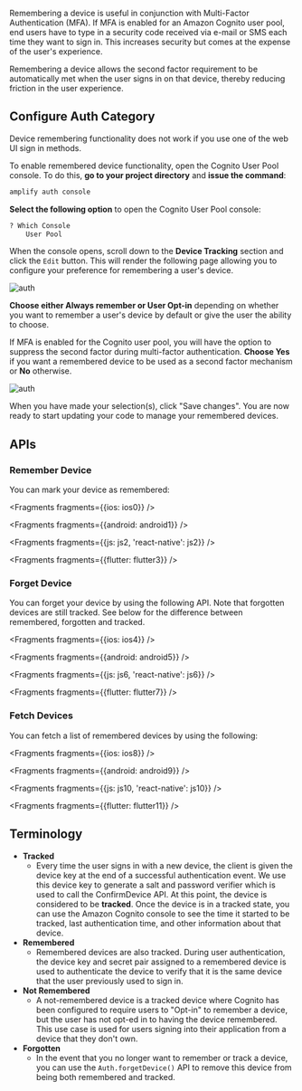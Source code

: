 Remembering a device is useful in conjunction with Multi-Factor Authentication (MFA).  If MFA is enabled for an Amazon Cognito user pool, end users have to type in a security code received via e-mail or SMS each time they want to sign in.  This increases security but comes at the expense of the user's experience.

Remembering a device allows the second factor requirement to be automatically met when the user signs in on that device, thereby reducing friction in the user experience.

## Configure Auth Category
<Callout>
Device remembering functionality does not work if you use one of the web UI sign in methods.
</Callout>

To enable remembered device functionality, open the Cognito User Pool console.  To do this, **go to your project directory** and **issue the command**:
```bash
amplify auth console
```

**Select the following option** to open the Cognito User Pool console:
```bash
? Which Console
    User Pool
```

When the console opens, scroll down to the **Device Tracking** section and click the `Edit` button. This will render the following page allowing you to configure your preference for remembering a user's device.

![auth](/images/auth/webconsole_remember1.png)

**Choose either Always remember or User Opt-in** depending on whether you want to remember a user's device by default or give the user the ability to choose.

If MFA is enabled for the Cognito user pool, you will have the option to suppress the second factor during multi-factor authentication.  **Choose Yes** if you want a remembered device to be used as a second factor mechanism or **No** otherwise.

![auth](/images/auth/webconsole_remember2.png)

When you have made your selection(s), click "Save changes".  You are now ready to start updating your code to manage your remembered devices.

## APIs
### Remember Device
You can mark your device as remembered:


<Fragments fragments={{ios: ios0}} />


<Fragments fragments={{android: android1}} />


<Fragments fragments={{js: js2, 'react-native': js2}} />


<Fragments fragments={{flutter: flutter3}} />

### Forget Device
You can forget your device by using the following API.  Note that forgotten devices are still tracked.  See below for the difference between remembered, forgotten and tracked.


<Fragments fragments={{ios: ios4}} />


<Fragments fragments={{android: android5}} />


<Fragments fragments={{js: js6, 'react-native': js6}} />


<Fragments fragments={{flutter: flutter7}} />

### Fetch Devices
You can fetch a list of remembered devices by using the following:


<Fragments fragments={{ios: ios8}} />


<Fragments fragments={{android: android9}} />


<Fragments fragments={{js: js10, 'react-native': js10}} />


<Fragments fragments={{flutter: flutter11}} />

## Terminology
* **Tracked**
  * Every time the user signs in with a new device, the client is given the device key at the end of a successful authentication event.  We use this device key to generate a salt and password verifier which is used to call the ConfirmDevice API.  At this point, the device is considered to be **tracked**.  Once the device is in a tracked state, you can use the Amazon Cognito console to see the time it started to be tracked, last authentication time, and other information about that device.
* **Remembered**
  * Remembered devices are also tracked. During user authentication, the device key and secret pair assigned to a remembered device is used to authenticate the device to verify that it is the same device that the user previously used to sign in.
* **Not Remembered**
  * A not-remembered device is a tracked device where Cognito has been configured to require users to "Opt-in" to remember a device, but the user has not opt-ed in to having the device remembered.  This use case is used for users signing into their application from a device that they don't own.
* **Forgotten**
  * In the event that you no longer want to remember or track a device, you can use the `Auth.forgetDevice()` API to remove this device from being both remembered and tracked.

